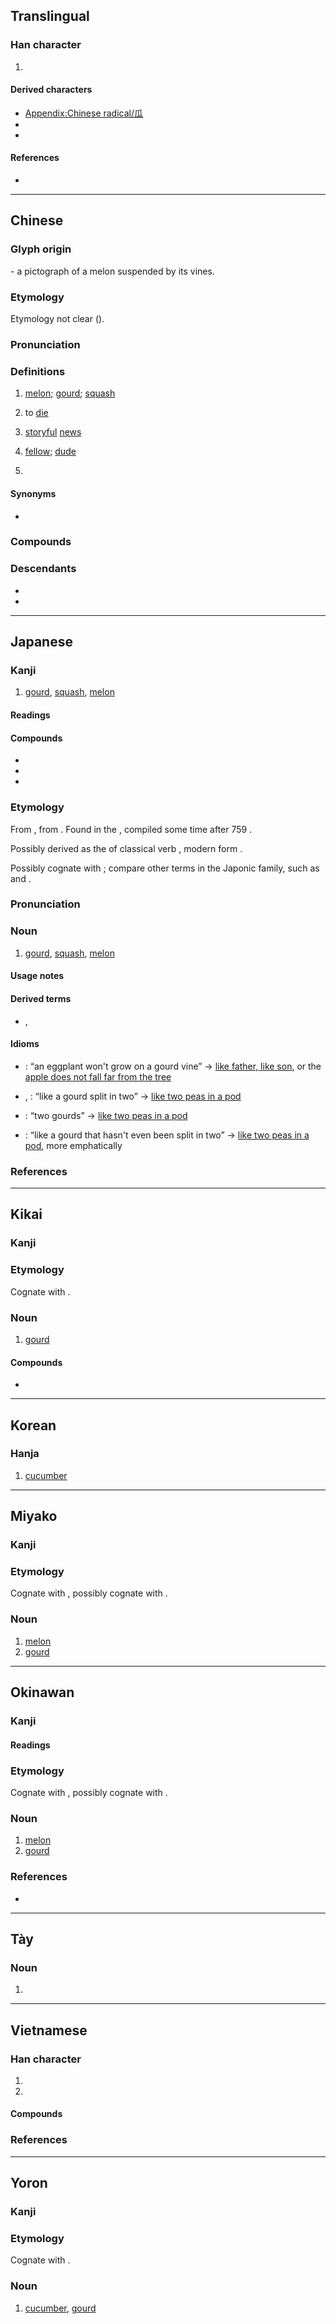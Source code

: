 {{also|爪}}
{{character info}}
{{character info|⽠}}
==Translingual==
{{stroke order|type=animate}}

===Han character===
{{Han char|rn=97|rad=瓜|as=00|sn=5|snj=6|four=72230|canj=HVIO|ids=⿸𠂆⿰厶㇏,⿻𤓰丶}}

# {{mul-kangxi radical-def}}

====Derived characters====
* [[Appendix:Chinese radical/瓜]]
* {{l|mul|[[𠇗]], [[呱]], [[坬]], [[𡜁]], [[孤]], [[弧]], [[㧓]], [[泒]], [[狐]], [[𨸯]], [[柧]], [[胍]], [[畖]], [[𥄼]], [[𥑔]], [[𭄱]], [[𧙆]], [[𦍳]], [[𦧔]], [[蛌]], [[𮕟]], [[觚]], [[𧦼]], [[𧲲]], [[𧵟]], [[𧿼]], [[軱]]([[𮝴]]), [[𨠋]], [[𮞖]], [[鈲]]([[𨱃]]), [[𩈕]], [[䩝]], [[𩛃]], [[𩢍]]([[𬳷]]), [[䱄]], [[𬷊]]}}
* {{l|mul|[[𠛒]], [[𣢚]], [[𦤻]], [[𪀅]], [[𡗷]], [[苽]], [[𤽡]], [[窊]], [[罛]], [[笟]], [[𦊡]], [[𩂡]], [[𢈅]], [[㽿]]}}

====References====
* {{Han ref|kx=0746.010|dkj=21371|dj=1154.140|hdz=42654.010|uh=74DC|ud=29916|bh=A5CA|bd=42442}}

----

==Chinese==
{{zh-forms|alt=苽}}
{{zh-wp|zh:瓜|en:Melon|en:Gourd|en:Radical 97}}

===Glyph origin===
{{Han etym}}
{{liushu|p}} - a pictograph of a melon suspended by its vines.

===Etymology===
Etymology not clear ({{zh-ref|Schuessler, 2007}}).

{{rfe|zh|relationship of Cantonese [[瓜]] 'to die' to Mandarin [[掛]] 'to die'}}

===Pronunciation===
{{zh-pron
|m=guā
|m-s=gua1
|dg=гуа1
|c=gwaa1
|c-t=ga1
|g=gua1
|h=pfs=kôa;gd=gua1
|j=gua1
|mb=guá
|md=guă
|mn=xm,qz,jj,zp,tw,ph:koe/ml,jj,tw:koa
|mn_note=Xiamen, Quanzhou, Jinjiang, Taiwan: koe - vernacular; koa - literary
|mn-t=guê1
|w=1ko
|x=gua1
|mc=y
|oc=y
|cat=n,c:v,pn
}}

===Definitions===
{{zh-hanzi}}

# [[melon]]; [[gourd]]; [[squash]]
#: {{zh-x|西瓜|watermelon}}
#: {{zh-x|南瓜|pumpkin}}
#: {{zh-x|冬瓜|winter '''melon'''}}
# {{lb|zh|Cantonese|slang|humorous}} to [[die]]
# {{lb|zh|Mainland|slang|neologism}} [[storyful]] [[news]]
#: {{zh-x|今年 最大 的 瓜|the most '''storyful news''' this year}}
#: {{zh-also|吃瓜}}
# {{lb|zh|Singapore|colloquial}} [[fellow]]; [[dude]]
# {{surname|zh}}

====Synonyms====
* {{sense|to die}}
{{zh-syn-saurus|死亡}}

===Compounds===
{{zh-der|白瓜|西瓜|瓜蒂|瓜分|瓜李之嫌|瓜連|瓜紐|瓜農|瓜皮帽|瓜剖豆分|瓜仁|瓜熟蒂落|瓜藤|瓜田李下|瓜條|瓜蔓|瓜子|瓜子臉|佛手瓜|南瓜|及瓜而代|呆瓜|傻瓜相機|傻瓜|刺瓜|地瓜簽|匏瓜|及瓜|哈密瓜|地若瓜分|倭瓜|一瓜一蒂|嗑瓜子|匏瓜空懸|尼加拉瓜|寒瓜|地瓜|厄瓜多|劉全進瓜|冬瓜|瓜代|瓜田之嫌|浮瓜避暑|番木瓜|瓜子殼|瓜果筵|稍瓜打驢|瓜瓞|滾瓜爛熟|東瓜茄子|破瓜|瓜瓞綿綿|打瓜子|瓜子金|瓜秧|打響瓜兒|水底納瓜|番瓜|瓜月|浮瓜沉李|有瓜葛|木瓜|沉李浮瓜|木瓜酵素|滾瓜溜圓|種瓜得瓜|瓜搭|故侯瓜|砍瓜切菜|矮冬瓜|瓜期|瓜蔓抄|澆瓜之惠|癩瓜|王瓜|甜瓜|甘瓜苦蒂|瓜葛之親|瓜葛|瓜祭|瓜瓤|瓜洲|瓜棚|瓜架|瓜果|瓜時|瓜字初分|瓜地馬拉|瓜分豆剖|瓜子仁|瓜科|灌瓜之義|投瓜|滾瓜兒|瓠瓜|洋香瓜|水裡納瓜|抱蔓摘瓜|瓟瓜|東陵瓜|李下瓜田|醉瓜|綿綿瓜瓞|黃瓜|絲瓜絡|金瓜|頂瓜皮|絲瓜|腦袋瓜|老王賣瓜|順藤摸瓜|豆剖瓜分|蒲瓜|苦瓜臉|腦瓜頂兒|腦袋瓜子|老醃瓜|菜瓜布|苦瓜|鯽瓜兒|馬鈴瓜|香瓜|醬瓜|花瓜|馬拿瓜|金瓜石|糖瓜|老倭瓜|越瓜|西瓜子兒|西瓜帽|花木瓜|菜瓜|阿空卡瓜|胡瓜|瓜州|南瓜燈|傑克南瓜燈}}

===Descendants===
* {{desc|pcc|gval|bor=1}}
* {{desc|za|gve|bor=1}}

{{zh-cat|Intermediate|Death}}

----

==Japanese==

===Kanji===
{{ja-kanji|grade=|rs=瓜00}}

# [[gourd]], [[squash]], [[melon]]

====Readings====
{{ja-readings
|goon=け<け<くゑ
|kanon=か<くわ
|kun=うり-
}}

====Compounds====
* {{ja-r|西%瓜|すい%か|[[watermelon]]}}
* {{ja-r|南%瓜|なん%か}}
* {{ja-r|南瓜|カボチャ|[[pumpkin]]}}

===Etymology===
<div style="float:right;">
{{wikipedia|lang=ja}}
{{wikipedia|Gourd}}
{{wikipedia|Cucurbita|Squash}}
{{wikipedia|Melon}}
</div>
{{ja-kanjitab|yomi=k|うり}}

From {{inh|ja|ojp|-}}, from {{inh|ja|jpx-pro|*ori}}. Found in the ''{{w|Man'yōshū}}'', compiled some time after 759 {{CE}}.

Possibly derived as the {{m|ja|連用形|tr=ren'yōkei||continuative or stem form}} of classical verb {{m|ja|熟る|tr=uru}}, modern form {{m|ja|熟れる|tr=ureru||to [[ripen]]}}.

Possibly cognate with {{cog|ko|오이||[[cucumber]]}}; compare other terms in the Japonic family, such as {{cog|kzg|瓜|tr=ui}} and {{cog|yox|瓜|tr=ui}}.

===Pronunciation===
{{ja-pron|yomi=k|うり|acc=1|acc_ref=DJR}}

===Noun===
{{ja-noun|うり|ウリ}}

# [[gourd]], [[squash]], [[melon]]

====Usage notes====
{{U:ja:biology|ウリ}}

====Derived terms====
* {{ja-r|胡瓜|きゅうり|rom=-}}, {{ja-r|黄瓜|きゅうり|[[cucumber]]}}

====Idioms====
{{der-top|Idioms}}
* {{ja-r|瓜の蔓には茄子はならぬ|うり の つる に は なすび は ならぬ}}: “an eggplant won't grow on a gourd vine” → [[like father, like son]], or the [[apple does not fall far from the tree]]
* {{ja-r|瓜を二つに割ったよう|うり を ふたつ に わった よう}}, {{ja-r|瓜を二つに割りたる如し|うり を ふたつ に わりたる ごとし}}: “like a gourd split in two” → [[like two peas in a pod]]
* {{ja-r|瓜二つ|うり ふたつ}}: “two gourds” → [[like two peas in a pod]]
* {{ja-r|瓜を二つに割らずそのまま|うり を ふたつ に わらず その まま}}: “like a gourd that hasn't even been split in two” → [[like two peas in a pod]], more emphatically
{{der-bottom}}

===References===
<references/>

----

==Kikai==
{{attention|kzg}}

===Kanji===
{{head|kzg|Han character|hiragana|うい|romaji|ui}}

===Etymology===
Cognate with {{cog|ja|瓜|tr=uri|t=gourd, squash, melon}}.

===Noun===
{{head|kzg|noun|hiragana|うい|romaji|ui|sort=うい}}

# [[gourd]]

====Compounds====
{{top2}}
* {{l|kzg|胡瓜|tr=きうい, kiui|t=cucumber}}
{{bottom}}

----

==Korean==

===Hanja===
{{ko-hanja/new|오이|과}}

# [[cucumber]]

----

==Miyako==
{{attention|kzg}}

===Kanji===
{{head|mvi|Han character|hiragana|うーㇲ゙|romaji|ūz}}

===Etymology===
Cognate with {{cog|ja|瓜|tr=uri|t=gourd, squash, melon}}, possibly cognate with {{cog|ko|오이}}.

===Noun===
{{head|mvi|noun|hiragana|うーㇲ゙|romaji|ūz|sort=うい}}

# [[melon]]
# [[gourd]]

----

==Okinawan==
{{attention|ryu}}

===Kanji===
{{ryu-kanji}}

====Readings====
{{ryu-readings
|kun=うい-
}}

===Etymology===
{{ryu-kanjitab|うい|yomi=k}}
Cognate with {{cog|ja|瓜|tr=uri|t=gourd, squash, melon}}, possibly cognate with {{cog|ko|오이}}.

===Noun===
{{ryu-noun|うい}}

# [[melon]]
# [[gourd]]

===References===
* {{R:Shuri-Naha Dialect Dictionary|ウイ|SN03002}}

----

==Tày==

===Noun===
{{head|tyz|noun|tr=qua}}

# {{tyz-Nom form of|qua|[[melon]]}}

----

==Vietnamese==

===Han character===
{{vi-readings|rs=瓜00
|hanviet=qua-tdcndg;gdhn;bonet
|phienthiet=
|nom=qua-bonet;genibrel;taberd, dưa-tdcndg;btcn, co-tdcndg
}}

# {{han tu form of|qua|[[melon]]}}
# {{Nom form of|dưa|[[melon]]}}

====Compounds====
{{der3|vi
|{{vi-l|苦瓜|khổ qua}}
|{{vi-l|木瓜|mộc qua}}
}}

===References===
<references/>

----

==Yoron==
{{attention|yox}}

===Kanji===
{{head|yox|Han character|hiragana|うい|romaji|ui}}

===Etymology===
Cognate with {{cog|ja|瓜|tr=uri|t=gourd, squash, melon}}.

===Noun===
{{head|yox|noun|hiragana|うい|romaji|ui|sort=うい}}

# [[cucumber]], [[gourd]]

[[Category:CJKV radicals| ]]
